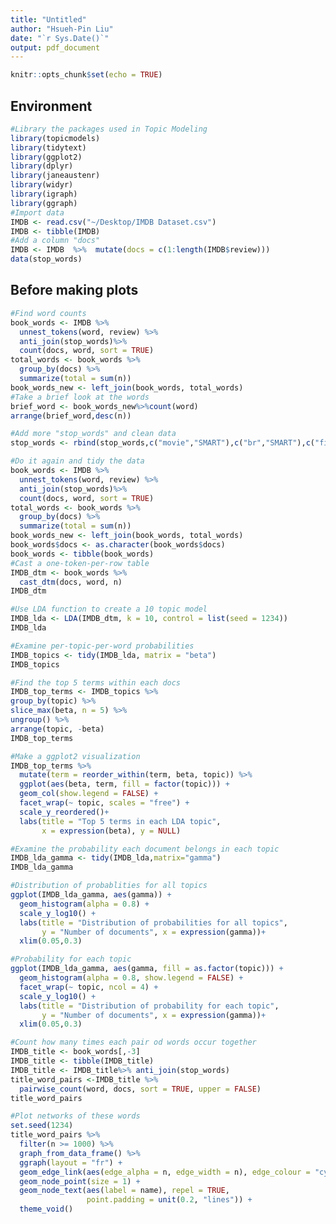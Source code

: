 ```yaml
---
title: "Untitled"
author: "Hsueh-Pin Liu"
date: "`r Sys.Date()`"
output: pdf_document
---
```


```r
knitr::opts_chunk$set(echo = TRUE)
```

## Environment
```r
#Library the packages used in Topic Modeling
library(topicmodels)
library(tidytext)
library(ggplot2)
library(dplyr)
library(janeaustenr)
library(widyr)
library(igraph)
library(ggraph)
#Import data
IMDB <- read.csv("~/Desktop/IMDB Dataset.csv")
IMDB <- tibble(IMDB)
#Add a column "docs"
IMDB <- IMDB  %>%  mutate(docs = c(1:length(IMDB$review)))
data(stop_words)
```

## Before making plots
```r
#Find word counts
book_words <- IMDB %>%
  unnest_tokens(word, review) %>%
  anti_join(stop_words)%>%
  count(docs, word, sort = TRUE)
total_words <- book_words %>% 
  group_by(docs) %>% 
  summarize(total = sum(n))
book_words_new <- left_join(book_words, total_words)
#Take a brief look at the words
brief_word <- book_words_new%>%count(word)
arrange(brief_word,desc(n))
```
```r
#Add more "stop_words" and clean data
stop_words <- rbind(stop_words,c("movie","SMART"),c("br","SMART"),c("film","SMART"),c("time","SMART"),c("story","SMART"),c("people","SMART"),c("bad","SMART"),c("watch","SMART"),c("movies","SMART"),c("characters","SMART"),c("character","SMART"),c("films","SMART"),c("scenes","SMART"),c("scene","SMART"),c("watching","SMART"),c("10","SMART"),c("times","SMART"))

#Do it again and tidy the data
book_words <- IMDB %>%
  unnest_tokens(word, review) %>%
  anti_join(stop_words)%>%
  count(docs, word, sort = TRUE)
total_words <- book_words %>% 
  group_by(docs) %>% 
  summarize(total = sum(n))
book_words_new <- left_join(book_words, total_words)
book_words$docs <- as.character(book_words$docs)
book_words <- tibble(book_words)
#Cast a one-token-per-row table
IMDB_dtm <- book_words %>%
  cast_dtm(docs, word, n)
IMDB_dtm
```
```r
#Use LDA function to create a 10 topic model
IMDB_lda <- LDA(IMDB_dtm, k = 10, control = list(seed = 1234))
IMDB_lda
```


```r
#Examine per-topic-per-word probabilities
IMDB_topics <- tidy(IMDB_lda, matrix = "beta")
IMDB_topics
```
```r
#Find the top 5 terms within each docs
IMDB_top_terms <- IMDB_topics %>%
group_by(topic) %>%
slice_max(beta, n = 5) %>% 
ungroup() %>%
arrange(topic, -beta)
IMDB_top_terms
```
```r
#Make a ggplot2 visualization
IMDB_top_terms %>%
  mutate(term = reorder_within(term, beta, topic)) %>%
  ggplot(aes(beta, term, fill = factor(topic))) +
  geom_col(show.legend = FALSE) +
  facet_wrap(~ topic, scales = "free") +
  scale_y_reordered()+
  labs(title = "Top 5 terms in each LDA topic",
       x = expression(beta), y = NULL)
```
```r
#Examine the probability each document belongs in each topic
IMDB_lda_gamma <- tidy(IMDB_lda,matrix="gamma")
IMDB_lda_gamma
```
```r
#Distribution of probablities for all topics
ggplot(IMDB_lda_gamma, aes(gamma)) +
  geom_histogram(alpha = 0.8) +
  scale_y_log10() +
  labs(title = "Distribution of probabilities for all topics",
       y = "Number of documents", x = expression(gamma))+
  xlim(0.05,0.3)
```
```r
#Probability for each topic
ggplot(IMDB_lda_gamma, aes(gamma, fill = as.factor(topic))) +
  geom_histogram(alpha = 0.8, show.legend = FALSE) +
  facet_wrap(~ topic, ncol = 4) +
  scale_y_log10() +
  labs(title = "Distribution of probability for each topic",
       y = "Number of documents", x = expression(gamma))+
  xlim(0.05,0.3)
```
```r
#Count how many times each pair od words occur together
IMDB_title <- book_words[,-3]
IMDB_title <- tibble(IMDB_title)
IMDB_title <- IMDB_title%>% anti_join(stop_words)
title_word_pairs <-IMDB_title %>% 
  pairwise_count(word, docs, sort = TRUE, upper = FALSE)
title_word_pairs
```
```r
#Plot networks of these words
set.seed(1234)
title_word_pairs %>%
  filter(n >= 1000) %>%
  graph_from_data_frame() %>%
  ggraph(layout = "fr") +
  geom_edge_link(aes(edge_alpha = n, edge_width = n), edge_colour = "cyan4") +
  geom_node_point(size = 1) +
  geom_node_text(aes(label = name), repel = TRUE, 
                 point.padding = unit(0.2, "lines")) +
  theme_void()
```

